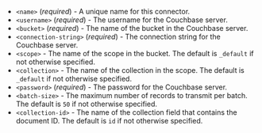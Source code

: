 - `<name>` (_required_) - A unique name for this connector.
- `<username>` (_required_) - The username for the Couchbase server.
- `<bucket>` (_required_) - The name of the bucket in the Couchbase server.
- `<connection-string>` (_required_) - The connection string for the Couchbase server.
- `<scope>` - The name of the scope in the bucket. The default is `_default` if not otherwise specified.
- `<collection>` - The name of the collection in the scope. The default is `_default` if not otherwise specified.
- `<password>` (_required_) - The password for the Couchbase server.
- `<batch-size>` - The maximum number of records to transmit per batch. The default is `50` if not otherwise specified.
- `<collection-id>` - The name of the collection field that contains the document ID. The default is `id` if not otherwise specified.